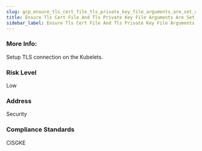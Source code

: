 ```yaml
---
slug: gcp_ensure_tls_cert_file_tls_private_key_file_arguments_are_set_appropriate
title: Ensure Tls Cert File And Tls Private Key File Arguments Are Set Appropriate
sidebar_label: Ensure Tls Cert File And Tls Private Key File Arguments Are Set Appropriate
---
```


### More Info:

Setup TLS connection on the Kubelets.

### Risk Level

Low

### Address

Security

### Compliance Standards

CISGKE

